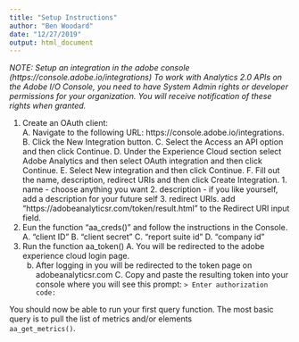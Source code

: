 ```yaml
---
title: "Setup Instructions"
author: "Ben Woodard"
date: "12/27/2019"
output: html_document
---
```


*NOTE: Setup an integration in the adobe console* *(https://console.adobe.io/integrations)*
    *To work with Analytics 2.0 APIs on the Adobe I/O Console, you need to have System Admin rights or developer permissions for your organization. You will receive notification of these rights when granted.*

1. Create an OAuth client:  
    A. Navigate to the following URL: https://console.adobe.io/integrations.
    B. Click the New Integration button.
    C. Select the Access an API option and then click Continue.
    D. Under the Experience Cloud section select Adobe Analytics and then select OAuth integration and then click Continue.
    E. Select New integration and then click Continue.
    F. Fill out the name, description, redirect URIs and then click Create Integration.
        1. name - choose anything you want
        2. description - if you like yourself, add a description for your future self
        3. redirect URIs. add "https://adobeanalyticsr\.com/token/result\.html" to the Redirect URI input field.
2. Eun the function "aa_creds()" and follow the instructions in the Console. 
    A. "client ID"
    B. "client secret"
    C. "report suite id"
    D. "company id"
3. Run the function aa_token()
    A. You will be redirected to the adobe experience cloud login page.
    b. After logging in you will be redirected to the token page on adobeanalyticsr.com
    C. Copy and paste the resulting token into your console where you will see this prompt:
    `> Enter authorization code: `
  
You should now be able to run your first query function. The most basic query is to pull the list of metrics and/or elements  
`aa_get_metrics()`.


